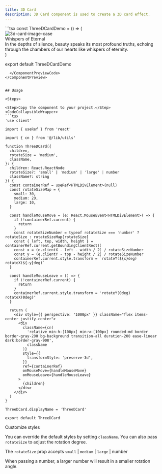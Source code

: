 ```yaml
---
title: 3D Card
description: 3D Card component is used to create a 3D card effect.
---
```


<ComponentPreview>
  <ComponentPreviewContent name="ThreeDCard" />
  <ComponentPreviewCode>
```tsx
const ThreeDCardDemo = () => (
  <ThreeDCard className="h-auto w-[300px]" rotateSize="large">
    <div className="flex flex-col items-center justify-center p-4">
      <Image
        className="w-full rounded-xl"
        src="/image/background-case.jpg"
        alt="3d-card-image-case"
        width={300}
        height={200}
      />
      <div className="mt-5 w-full text-start text-2xl font-bold">Whispers of Eternal</div>
      <div className="mt-2 w-full text-start">
        In the depths of silence, beauty speaks its most profound truths, echoing through the
        chambers of our hearts like whispers of eternity.
      </div>
    </div>
  </ThreeDCard>
)

export default ThreeDCardDemo
```
  </ComponentPreviewCode>
</ComponentPreview>


## Usage

<Steps>

<Step>Copy the component to your project.</Step>
<CodeCollapsibleWrapper>
```tsx
'use client'

import { useRef } from 'react'

import { cn } from '@/lib/utils'

function ThreeDCard({
  children,
  rotateSize = 'medium',
  className,
}: {
  children: React.ReactNode
  rotateSize?: 'small' | 'medium' | 'large' | number
  className?: string
}) {
  const containerRef = useRef<HTMLDivElement>(null)
  const rotateSizeMap = {
    small: 30,
    medium: 20,
    large: 10,
  }

  const handleMouseMove = (e: React.MouseEvent<HTMLDivElement>) => {
    if (!containerRef.current) {
      return
    }
    const rotateSizeNumber = typeof rotateSize === 'number' ? rotateSize : rotateSizeMap[rotateSize]
    const { left, top, width, height } = containerRef.current.getBoundingClientRect()
    const x = (e.clientX - left - width / 2) / rotateSizeNumber
    const y = (e.clientY - top - height / 2) / rotateSizeNumber
    containerRef.current.style.transform = `rotateY(${x}deg) rotateX(${-y}deg)`
  }

  const handleMouseLeave = () => {
    if (!containerRef.current) {
      return
    }
    containerRef.current.style.transform = 'rotateY(0deg) rotateX(0deg)'
  }

  return (
    <div style={{ perspective: '1000px' }} className="flex items-center justify-center">
      <div
        className={cn(
          'relative min-h-[100px] min-w-[100px] rounded-md border border-gray-200 bg-background transition-all duration-200 ease-linear dark:border-gray-900',
          className
        )}
        style={{
          transformStyle: 'preserve-3d',
        }}
        ref={containerRef}
        onMouseMove={handleMouseMove}
        onMouseLeave={handleMouseLeave}
      >
        {children}
      </div>
    </div>
  )
}

ThreeDCard.displayName = 'ThreeDCard'

export default ThreeDCard
```
</CodeCollapsibleWrapper>

<Step>Customize styles</Step>

You can override the default styles by setting `className`. You can also pass `rotateSize` to adjust the rotation degree.

The `rotateSize` prop accepts `small` | `medium` | `large` | number

When passing a number, a larger number will result in a smaller rotation angle.

</Steps>
